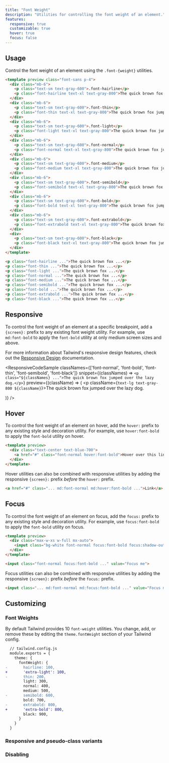 ```yaml
---
title: "Font Weight"
description: "Utilities for controlling the font weight of an element."
features:
  responsive: true
  customizable: true
  hover: true
  focus: false
---
```




## Usage

Control the font weight of an element using the `.font-{weight}` utilities.

```html
<template preview class="font-sans p-4">
  <div class="mb-6">
    <p class="text-sm text-gray-600">.font-hairline</p>
    <p class="font-hairline text-xl text-gray-800">The quick brown fox jumped over the lazy dog.</p>
  </div>
  <div class="mb-6">
    <p class="text-sm text-gray-600">.font-thin</p>
    <p class="font-thin text-xl text-gray-800">The quick brown fox jumped over the lazy dog.</p>
  </div>
  <div class="mb-6">
    <p class="text-sm text-gray-600">.font-light</p>
    <p class="font-light text-xl text-gray-800">The quick brown fox jumped over the lazy dog.</p>
  </div>
  <div class="mb-6">
    <p class="text-sm text-gray-600">.font-normal</p>
    <p class="font-normal text-xl text-gray-800">The quick brown fox jumped over the lazy dog.</p>
  </div>
  <div class="mb-6">
    <p class="text-sm text-gray-600">.font-medium</p>
    <p class="font-medium text-xl text-gray-800">The quick brown fox jumped over the lazy dog.</p>
  </div>
  <div class="mb-6">
    <p class="text-sm text-gray-600">.font-semibold</p>
    <p class="font-semibold text-xl text-gray-800">The quick brown fox jumped over the lazy dog.</p>
  </div>
  <div class="mb-6">
    <p class="text-sm text-gray-600">.font-bold</p>
    <p class="font-bold text-xl text-gray-800">The quick brown fox jumped over the lazy dog.</p>
  </div>
  <div class="mb-6">
    <p class="text-sm text-gray-600">.font-extrabold</p>
    <p class="font-extrabold text-xl text-gray-800">The quick brown fox jumped over the lazy dog.</p>
  </div>
  <div>
    <p class="text-sm text-gray-600">.font-black</p>
    <p class="font-black text-xl text-gray-800">The quick brown fox jumped over the lazy dog.</p>
  </div>
</template>

<p class="font-hairline ...">The quick brown fox ...</p>
<p class="font-thin ...">The quick brown fox ...</p>
<p class="font-light ...">The quick brown fox ...</p>
<p class="font-normal ...">The quick brown fox ...</p>
<p class="font-medium ...">The quick brown fox ...</p>
<p class="font-semibold ...">The quick brown fox ...</p>
<p class="font-bold ...">The quick brown fox ...</p>
<p class="font-extrabold ...">The quick brown fox ...</p>
<p class="font-black ...">The quick brown fox ...</p>
```

## Responsive

To control the font weight of an element at a specific breakpoint, add a `{screen}:` prefix to any existing font weight utility. For example, use `md:font-bold` to apply the `font-bold` utility at only medium screen sizes and above.

For more information about Tailwind's responsive design features, check out the [Responsive Design](/docs/responsive-design) documentation.

<ResponsiveCodeSample
  classNames={['font-normal', 'font-bold', 'font-thin', 'font-semibold', 'font-black']}
  snippet={(classNames) => `
    <p class="${classNames} ...">The quick brown fox jumped over the lazy dog.</p>
  `}
  preview={(className) => (
    <p className={`text-lg text-gray-800 ${className}`}>The quick brown fox jumped over the lazy dog.</p>
  )}
/>

## Hover

To control the font weight of an element on hover, add the `hover:` prefix to any existing style and decoration utility. For example, use `hover:font-bold` to apply the `font-bold` utility on hover.

```html
<template preview>
  <div class="text-center text-blue-700">
    <a href="#" class="font-normal hover:font-bold">Hover over this link</a>
  </div>
</template>
```

Hover utilities can also be combined with responsive utilities by adding the responsive `{screen}:` prefix *before* the `hover:` prefix.

```html
<a href="#" class="... md:font-normal md:hover:font-bold ...">Link</a>
```

## Focus

To control the font weight of an element on focus, add the `focus:` prefix to any existing style and decoration utility. For example, use `focus:font-bold` to apply the `font-bold` utility on focus.

```html
<template preview>
  <div class="max-w-xs w-full mx-auto">
    <input class="bg-white font-normal focus:font-bold focus:shadow-outline text-gray-900 appearance-none inline-block w-full text-gray-900 border rounded py-3 px-4 focus:outline-none" value="Focus me" placeholder="Focus me">
  </div>
</template>

<input class="font-normal focus:font-bold ..." value="Focus me">
```

Focus utilities can also be combined with responsive utilities by adding the responsive `{screen}:` prefix *before* the `focus:` prefix.

```html
<input class="... md:font-normal md:focus:font-bold ..." value="Focus me">
```

## Customizing

### Font Weights

By default Tailwind provides 10 `font-weight` utilities. You change, add, or remove these by editing the `theme.fontWeight` section of your Tailwind config.

```diff
  // tailwind.config.js
  module.exports = {
    theme: {
      fontWeight: {
-       hairline: 100,
+       'extra-light': 100,
-       thin: 200,
        light: 300,
        normal: 400,
        medium: 500,
-       semibold: 600,
        bold: 700,
-       extrabold: 800,
+       'extra-bold': 800,
        black: 900,
      }
    }
  }
```

### Responsive and pseudo-class variants

<Variants plugin="fontWeight" />

### Disabling

<Disabling plugin="fontWeight" />
